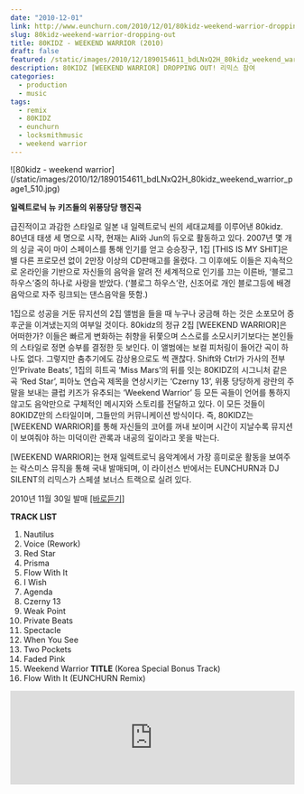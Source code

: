 ```yaml
---
date: "2010-12-01"
link: http://www.eunchurn.com/2010/12/01/80kidz-weekend-warrior-dropping-out/
slug: 80kidz-weekend-warrior-dropping-out
title: 80KIDZ - WEEKEND WARRIOR (2010)
draft: false
featured: /static/images/2010/12/1890154611_bdLNxQ2H_80kidz_weekend_warrior_page1_510.jpg
description: 80KIDZ [WEEKEND WARRIOR] DROPPING OUT! 리믹스 참여
categories:
  - production
  - music
tags:
  - remix
  - 80KIDZ
  - eunchurn
  - locksmithmusic
  - weekend warrior
---
```


<div className="container flex justify-center">
  ![80kidz - weekend
  warrior](/static/images/2010/12/1890154611_bdLNxQ2H_80kidz_weekend_warrior_page1_510.jpg)
</div>

**일렉트로닉 뉴 키즈들의 위풍당당 행진곡**

급진적이고 과감한 스타일로 일본 내 일렉트로닉 씬의 세대교체를 이루어낸 80kidz. 80년대 태생 세 명으로 시작, 현재는 Ali와 Jun의 듀오로 활동하고 있다. 2007년 몇 개의 싱글 곡이 마이 스페이스를 통해 인기를 얻고 승승장구, 1집 [THIS IS MY SHIT]은 별 다른 프로모션 없이 2만장 이상의 CD판매고를 올렸다. 그 이후에도 이들은 지속적으로 온라인을 기반으로 자신들의 음악을 알려 전 세계적으로 인기를 끄는 이른바, ‘블로그 하우스’중의 하나로 사랑을 받았다. (‘블로그 하우스’란, 신조어로 개인 블로그등에 배경음악으로 자주 링크되는 댄스음악을 뜻함.)

1집으로 성공을 거둔 뮤지션의 2집 앨범을 들을 때 누구나 궁금해 하는 것은 소포모어 증후군을 이겨냈는지의 여부일 것이다. 80kidz의 정규 2집 [WEEKEND WARRIOR]은 어떠한가? 이들은 빠르게 변화하는 취향을 뒤쫓으며 스스로를 소모시키기보다는 본인들의 스타일로 정면 승부를 결정한 듯 보인다. 이 앨범에는 보컬 피처링이 들어간 곡이 하나도 없다. 그렇지만 춤추기에도 감상용으로도 썩 괜찮다. Shift와 Ctrl가 가사의 전부인’Private Beats’, 1집의 히트곡 ‘Miss Mars’의 뒤를 잇는 80KIDZ의 시그니처 같은 곡 ‘Red Star’, 피아노 연습곡 제목을 연상시키는 ‘Czerny 13’, 위풍 당당하게 광란의 주말을 보내는 클럽 키즈가 유추되는 ‘Weekend Warrior’ 등 모든 곡들이 언어를 통하지 않고도 음악만으로 구체적인 메시지와 스토리를 전달하고 있다. 이 모든 것들이 80KIDZ만의 스타일이며, 그들만의 커뮤니케이션 방식이다. 즉, 80KIDZ는 [WEEKEND WARRIOR]를 통해 자신들의 코어를 꺼내 보이며 시간이 지날수록 뮤지션이 보여줘야 하는 미덕이란 관록과 내공의 깊이라고 못을 박는다.

[WEEKEND WARRIOR]는 현재 일렉트로닉 음악계에서 가장 흥미로운 활동을 보여주는 락스미스 뮤직을 통해 국내 발매되며, 이 라이선스 반에서는 EUNCHURN과 DJ SILENT의 리믹스가 스페셜 보너스 트랙으로 실려 있다.

2010년 11월 30일 발매 [[바로듣기]](http://music.mnet.com/ArtistAlbum/AlbumInfo.asp?AlbumID=206683)

**TRACK LIST**

1.  Nautilus
2.  Voice (Rework)
3.  Red Star
4.  Prisma
5.  Flow With It
6.  I Wish
7.  Agenda
8.  Czerny 13
9.  Weak Point
10. Private Beats
11. Spectacle
12. When You See
13. Two Pockets
14. Faded Pink
15. Weekend Warrior **TITLE** (Korea Special Bonus Track)
16. Flow With It (EUNCHURN Remix)

<iframe
  width="100%"
  height="166"
  scrolling="no"
  frameBorder="no"
  allow="autoplay"
  src="https://w.soundcloud.com/player/?url=https%3A//api.soundcloud.com/tracks/7567669&color=%23ff5500&auto_play=false&hide_related=false&show_comments=true&show_user=true&show_reposts=false&show_teaser=true"
></iframe>
